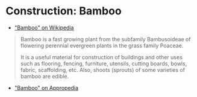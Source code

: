 # Construction: Bamboo

- ["Bamboo" on Wikipedia](https://en.wikipedia.org/wiki/Bamboo)

> Bamboo is a fast growing plant from the subfamily Bambusoideae of flowering perennial evergreen plants in the grass family Poaceae.
>
> It is a useful material for construction of buildings and other uses such as flooring, fencing, furniture, utensils, cutting boards, bowls, fabric, scaffolding, etc. Also, shoots (sprouts) of some varieties of bamboo are edible.

- ["Bamboo" on Appropedia](https://www.appropedia.org/Bamboo)
